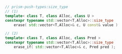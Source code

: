 ```cpp
// prism-push-types:size_type
// (1)
template< class T, class Alloc, class U >
constexpr typename std::vector<T,Alloc>::size_type
    erase( std::vector<T,Alloc>& c, U const& value )

// (2) 
template< class T, class Alloc, class Pred >
constexpr typename std::vector<T,Alloc>::size_type
    erase_if( std::vector<T,Alloc>& c, Pred pred );
```